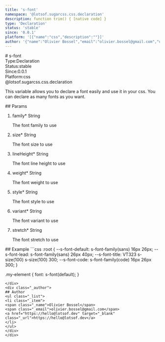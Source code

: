 ```yaml
---
title: 's-font'
namespace: '@lotsof.sugarcss.css.declaration'
description: function trim() { [native code] }
type: 'Declaration'
status: 'stable'
since: '0.0.1'
platform: '[{"name":"css","description":""}]'
author: '{"name":"Olivier Bossel","email":"olivier.bossel@gmail.com","url":"https://hello@lotsof.dev"}'
---
```

<div class="docmap-mdx">
# s-font
<div class="_metas">
<div class="_type"><span class="_type-label">Type:</span><span class="_type-value">Declaration</span></div>
<div class="_status"><span class="_status-label">Status:</span><span class="_status-value -stable">stable</span></div>
<div class="_since"><span class="_since-label">Since:</span><span class="_since-value">0.0.1</span></div>
<div class="_platform"><span class="_platform-label">Platform:</span><span class="_platform-value">css</span></div>
</div>
<div class="_namespace">@lotsof.sugarcss.css.declaration</div>
<div class="_description">
<p>This variable allows you to declare a font easily and use it in your css.
You can declare as many fonts as you want.</p>

</div>
<div class="_params">
## Params
<ol class="_list">
<li class="_item">
<span class="_name">family<span class="_required">*</span></span><span class="_default"></span> <span class="_type">String</span>
<p class="_description">The font family to use</p>
</li>
<li class="_item">
<span class="_name">size<span class="_required">*</span></span><span class="_default"></span> <span class="_type">String</span>
<p class="_description">The font size to use</p>
</li>
<li class="_item">
<span class="_name">lineHeight<span class="_required">*</span></span><span class="_default"></span> <span class="_type">String</span>
<p class="_description">The font line height to use</p>
</li>
<li class="_item">
<span class="_name">weight<span class="_required">*</span></span><span class="_default"></span> <span class="_type">String</span>
<p class="_description">The font weight to use</p>
</li>
<li class="_item">
<span class="_name">style<span class="_required">*</span></span><span class="_default"></span> <span class="_type">String</span>
<p class="_description">The font style to use</p>
</li>
<li class="_item">
<span class="_name">variant<span class="_required">*</span></span><span class="_default"></span> <span class="_type">String</span>
<p class="_description">The font variant to use</p>
</li>
<li class="_item">
<span class="_name">stretch<span class="_required">*</span></span><span class="_default"></span> <span class="_type">String</span>
<p class="_description">The font stretch to use</p>
</li>
</ol>
</div>
<div class="_examples">
## Example
```css
:root {
   --s-font-default: s-font-family(sans) 16px 26px;
   --s-font-lead: s-font-family(sans) 26px 40px;
   --s-font-title: VT323 s-size(100) s-size(100) 300;
   --s-font-code: s-font-family(code) 16px 26px 300;
}

.my-element {
   font: s-font(default);
}
```
</div>
<div class="_author">
## Author
<ul class="_list">
<li class="_item">
<span class="_name">Olivier Bossel</span>
<span class="_email">olivier.bossel@gmail.com</span>
<a href="https://hello@lotsof.dev" target="_blank" class="_url">https://hello@lotsof.dev</a>
</li>
</ul>
</div>
</div>